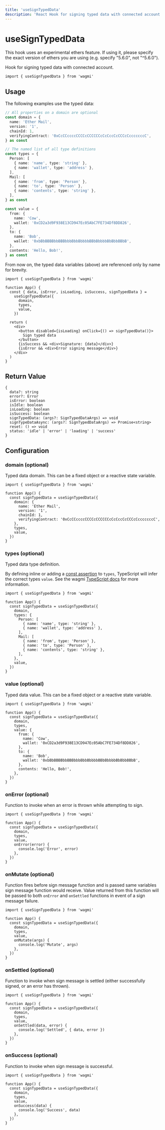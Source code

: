 ```yaml
---
title: 'useSignTypedData'
description: 'React Hook for signing typed data with connected account.'
---
```



# useSignTypedData

<Callout emoji="⚠️">
  This hook uses an experimental ethers feature. If using it, please specify the
  exact version of ethers you are using (e.g. specify "5.6.0", not "^5.6.0").
</Callout>

Hook for signing typed data with connected account.

```tsx
import { useSignTypedData } from 'wagmi'
```

## Usage

The following examples use the typed data:

```ts
// All properties on a domain are optional
const domain = {
  name: 'Ether Mail',
  version: '1',
  chainId: 1,
  verifyingContract: '0xCcCCccccCCCCcCCCCCCcCcCccCcCCCcCcccccccC',
} as const

// The named list of all type definitions
const types = {
  Person: [
    { name: 'name', type: 'string' },
    { name: 'wallet', type: 'address' },
  ],
  Mail: [
    { name: 'from', type: 'Person' },
    { name: 'to', type: 'Person' },
    { name: 'contents', type: 'string' },
  ],
} as const

const value = {
  from: {
    name: 'Cow',
    wallet: '0xCD2a3d9F938E13CD947Ec05AbC7FE734Df8DD826',
  },
  to: {
    name: 'Bob',
    wallet: '0xbBbBBBBbbBBBbbbBbbBbbbbBBbBbbbbBbBbbBBbB',
  },
  contents: 'Hello, Bob!',
} as const
```

From now on, the typed data variables (above) are referenced only by name for brevity.

```tsx
import { useSignTypedData } from 'wagmi'

function App() {
  const { data, isError, isLoading, isSuccess, signTypedData } =
    useSignTypedData({
      domain,
      types,
      value,
    })

  return (
    <div>
      <button disabled={isLoading} onClick={() => signTypedData()}>
        Sign typed data
      </button>
      {isSuccess && <div>Signature: {data}</div>}
      {isError && <div>Error signing message</div>}
    </div>
  )
}
```

## Return Value

```tsx
{
  data?: string
  error?: Error
  isError: boolean
  isIdle: boolean
  isLoading: boolean
  isSuccess: boolean
  signTypedData: (args?: SignTypedDataArgs) => void
  signTypeDataAsync: (args?: SignTypedDataArgs) => Promise<string>
  reset: () => void
  status: 'idle' | 'error' | 'loading' | 'success'
}
```

## Configuration

### domain (optional)

Typed data domain. This can be a fixed object or a reactive state variable.

```tsx {5-10}
import { useSignTypedData } from 'wagmi'

function App() {
  const signTypedData = useSignTypedData({
    domain: {
      name: 'Ether Mail',
      version: '1',
      chainId: 1,
      verifyingContract: '0xCcCCccccCCCCcCCCCCCcCcCccCcCCCcCcccccccC',
    },
    types,
    value,
  })
}
```

### types (optional)

Typed data type definition.

By defining inline or adding a [const assertion](https://www.typescriptlang.org/docs/handbook/release-notes/typescript-3-4.html#const-assertions) to `types`, TypeScript will infer the correct types `value`. See the wagmi [TypeScript docs](/docs/typescript) for more information.

```tsx {6-16}
import { useSignTypedData } from 'wagmi'

function App() {
  const signTypedData = useSignTypedData({
    domain,
    types: {
      Person: [
        { name: 'name', type: 'string' },
        { name: 'wallet', type: 'address' },
      ],
      Mail: [
        { name: 'from', type: 'Person' },
        { name: 'to', type: 'Person' },
        { name: 'contents', type: 'string' },
      ],
    },
    value,
  })
}
```

### value (optional)

Typed data value. This can be a fixed object or a reactive state variable.

```tsx {7-17}
import { useSignTypedData } from 'wagmi'

function App() {
  const signTypedData = useSignTypedData({
    domain,
    types,
    value: {
      from: {
        name: 'Cow',
        wallet: '0xCD2a3d9F938E13CD947Ec05AbC7FE734Df8DD826',
      },
      to: {
        name: 'Bob',
        wallet: '0xbBbBBBBbbBBBbbbBbbBbbbbBBbBbbbbBbBbbBBbB',
      },
      contents: 'Hello, Bob!',
    },
  })
}
```

### onError (optional)

Function to invoke when an error is thrown while attempting to sign.

```tsx {8-10}
import { useSignTypedData } from 'wagmi'

function App() {
  const signTypedData = useSignTypedData({
    domain,
    types,
    value,
    onError(error) {
      console.log('Error', error)
    },
  })
}
```

### onMutate (optional)

Function fires before sign message function and is passed same variables sign message function would receive. Value returned from this function will be passed to both `onError` and `onSettled` functions in event of a sign message failure.

```tsx {8-10}
import { useSignTypedData } from 'wagmi'

function App() {
  const signTypedData = useSignTypedData({
    domain,
    types,
    value,
    onMutate(args) {
      console.log('Mutate', args)
    },
  })
}
```

### onSettled (optional)

Function to invoke when sign message is settled (either successfully signed, or an error has thrown).

```tsx {8-10}
import { useSignTypedData } from 'wagmi'

function App() {
  const signTypedData = useSignTypedData({
    domain,
    types,
    value,
    onSettled(data, error) {
      console.log('Settled', { data, error })
    },
  })
}
```

### onSuccess (optional)

Function to invoke when sign message is successful.

```tsx {8-10}
import { useSignTypedData } from 'wagmi'

function App() {
  const signTypedData = useSignTypedData({
    domain,
    types,
    value,
    onSuccess(data) {
      console.log('Success', data)
    },
  })
}
```
